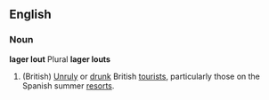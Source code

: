 ==English==
===Noun===
'''lager lout''' Plural '''lager louts'''
# (British) [[Unruly]] or [[drunk]] British [[tourist]]s, particularly those on the Spanish summer [[resort]]s.